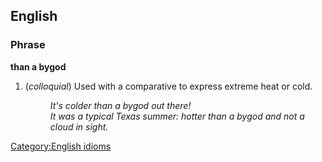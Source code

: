 ==English==

===Phrase===
[[Category:English idioms]]
'''than a bygod'''

# (''colloquial'') Used with a comparative to express extreme heat or cold.
#: ''It's colder than a bygod out there!''
#: ''It was a typical Texas summer: hotter than a bygod and not a cloud in sight.''